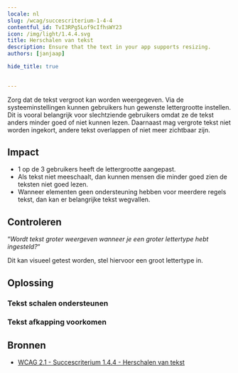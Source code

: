 ```yaml
---
locale: nl
slug: /wcag/succescriterium-1-4-4
contentful_id: TvI3RPg5Lof9cIfhsWY23
icon: /img/light/1.4.4.svg
title: Herschalen van tekst
description: Ensure that the text in your app supports resizing.
authors: [janjaap]

hide_title: true

	
---
```


<Hero
  title="Herschalen van tekst"
  icon="/img/light/1.4.4.svg"
  prefix="Succescriterium 1.4.4"
  suffix="Niveau AA"
/>

Zorg dat de tekst vergroot kan worden weergegeven. Via de systeeminstellingen kunnen gebruikers hun gewenste lettergrootte instellen. Dit is vooral belangrijk voor slechtziende gebruikers omdat ze de tekst anders minder goed of niet kunnen lezen. Daarnaast mag vergrote tekst niet worden ingekort, andere tekst overlappen of niet meer zichtbaar zijn.

## Impact

- 1 op de 3 gebruikers heeft de lettergrootte aangepast.
- Als tekst niet meeschaalt, dan kunnen mensen die minder goed zien de teksten niet goed lezen.
- Wanneer elementen geen ondersteuning hebben voor meerdere regels tekst, dan kan er belangrijke tekst wegvallen.

## Controleren

“*Wordt tekst groter weergeven wanneer je een groter lettertype hebt ingesteld?*“

Dit kan visueel getest worden, stel hiervoor een groot lettertype in.

## Oplossing

### Tekst schalen ondersteunen

<CodeSample id="text-scale" locale="nl"/>

### Tekst afkapping voorkomen

<CodeSample id="text-truncation" locale="nl"/>

## Bronnen

- [WCAG 2.1 - Succescriterium 1.4.4 - Herschalen van tekst](https://www.w3.org/Translations/WCAG21-nl/#herschalen-van-tekst)
